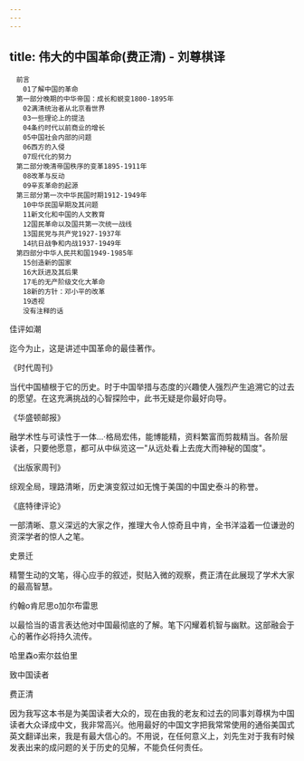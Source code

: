 ```yaml
---
---
---
```

title: 伟大的中国革命(费正清) - 刘尊棋译
---


```
　前言
　　01了解中国的革命
　第一部分晚期的中华帝国：成长和蜕变1800-1895年
　　02满清统治者从北京看世界
　　03一些理论上的提法
　　04条约时代以前商业的增长
　　05中国社会内部的问题
　　06西方的入侵
　　07现代化的努力
　第二部分晚清帝国秩序的变革1895-1911年
　　08改革与反动
　　09辛亥革命的起源
　第三部分第一次中华民国时期1912-1949年
　　10中华民国早期及其问题
　　11新文化和中国的人文教育
　　12国民革命以及国共第一次统一战线
　　13国民党与共产党1927-1937年
　　14抗日战争和内战1937-1949年
　第四部分中华人民共和国1949-1985年
　　15创造新的国家
　　16大跃进及其后果
　　17毛的无产阶级文化大革命
　　18新的方针：邓小平的改革
　　19透视
　　没有注释的话
```



佳评如潮

迄今为止，这是讲述中国革命的最佳著作。

《时代周刊》

当代中国植根于它的历史。时于中国举措与态度的兴趣使人强烈产生追溯它的过去的愿望。在这充满挑战的心智探险中，此书无疑是你最好向导。

《华盛顿邮报》

融学术性与可读性于一体…·格局宏伟，能博能精，资料繁富而剪裁精当。各阶层读者，只要他愿意，都可从中纵览这一"从远处看上去庞大而神秘的国度"。

《出版家周刊》

综观全局，理路清晰，历史演变叙过如无愧于美国的中国史泰斗的称誉。

《底特律评论》

一部清晰、意义深远的大家之作，推理大令人惊奇且中肯，全书洋溢着一位谦逊的资深学者的惊人之笔。

史景迁

精警生动的文笔，得心应手的叙述，熨贴入微的观察，费正清在此展现了学术大家的最高智慧。

约翰o肯尼思o加尔布雷思

以最恰当的语言表达他对中国最彻底的了解。笔下闪耀着机智与幽默。这部融会于心的著作必将持久流传。

哈里森o索尔兹伯里

致中国读者

费正清

因为我写这本书是为美国读者大众的，现在由我的老友和过去的同事刘尊棋为中国读者大众译成中文，我非常高兴。他用最好的中国文字把我常常使用的通俗美国式英文翻译出来，我是有最大信心的。不用说，在任何意义上，刘先生对于我有时候发表出来的成问题的关于历史的见解，不能负任何责任。